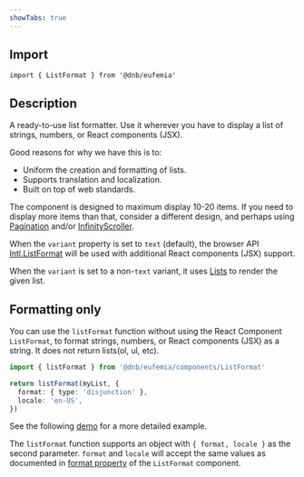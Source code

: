 ```yaml
---
showTabs: true
---
```


## Import

```tsx
import { ListFormat } from '@dnb/eufemia'
```

## Description

A ready-to-use list formatter. Use it wherever you have to display a list of strings, numbers, or React components (JSX).

Good reasons for why we have this is to:

- Uniform the creation and formatting of lists.
- Supports translation and localization.
- Built on top of web standards.

The component is designed to maximum display 10-20 items.
If you need to display more items than that, consider a different design, and perhaps using [Pagination](/uilib/components/pagination) and/or [InfinityScroller](/uilib/components/pagination/infinity-scroller).

When the `variant` property is set to `text` (default), the browser API [Intl.ListFormat](https://developer.mozilla.org/en-US/docs/Web/JavaScript/Reference/Global_Objects/Intl/ListFormat) will be used with additional React components (JSX) support.

When the `variant` is set to a non-`text` variant, it uses [Lists](/uilib/elements/lists/) to render the given list.

## Formatting only

You can use the `listFormat` function without using the React Component `ListFormat`, to format strings, numbers, or React components (JSX) as a string. It does not return lists(ol, ul, etc).

```ts
import { listFormat } from '@dnb/eufemia/components/ListFormat'

return listFormat(myList, {
  format: { type: 'disjunction' },
  locale: 'en-US',
})
```

See the following [demo](/uilib/components/list-format/demos/#using-listformat-function) for a more detailed example.

The `listFormat` function supports an object with `{ format, locale }` as the second parameter. `format` and `locale` will accept the same values as documented in [format property](/uilib/components/list-format/properties/) of the `ListFormat` component.
